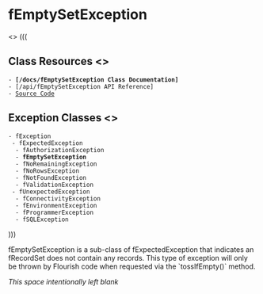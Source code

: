 = fEmptySetException =
<<css mode="next" class="sidebar">>
(((
== Class Resources <<toc skip>> ==
 - '''[/docs/fEmptySetException Class Documentation]'''
 - [/api/fEmptySetException API Reference]
 - [https://github.com/flourishlib/flourish-classes/blob/master/fEmptySetException.php Source Code]

== Exception Classes <<toc skip>> ==
 - fException
  - fExpectedException
   - fAuthorizationException
   - '''fEmptySetException'''
   - fNoRemainingException
   - fNoRowsException
   - fNotFoundException
   - fValidationException
  - fUnexpectedException
   - fConnectivityException
   - fEnvironmentException
   - fProgrammerException
   - fSQLException
)))

fEmptySetException is a sub-class of fExpectedException that indicates an fRecordSet does not contain any records. This type of exception will only be thrown by Flourish code when requested via the `tossIfEmpty()` method. 

''This space intentionally left blank''